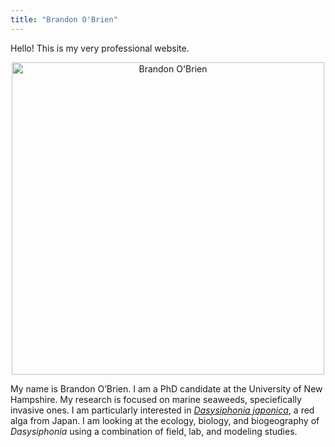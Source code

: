 ---
title: "Brandon O'Brien"
---

Hello! This is my very professional website.



<center>

<img src="pictures/me2.jpg" alt="Brandon O'Brien" width=500 />

</center>



My name is Brandon O'Brien. I am a PhD candidate at the University of New Hampshire. My research is focused on marine seaweeds, speciefically invasive ones. I am particularly interested in [_Dasysiphonia japonica_](dasy.html), a red alga from Japan. I am looking at the ecology, biology, and biogeography of _Dasysiphonia_ using a combination of field, lab, and modeling studies. 






